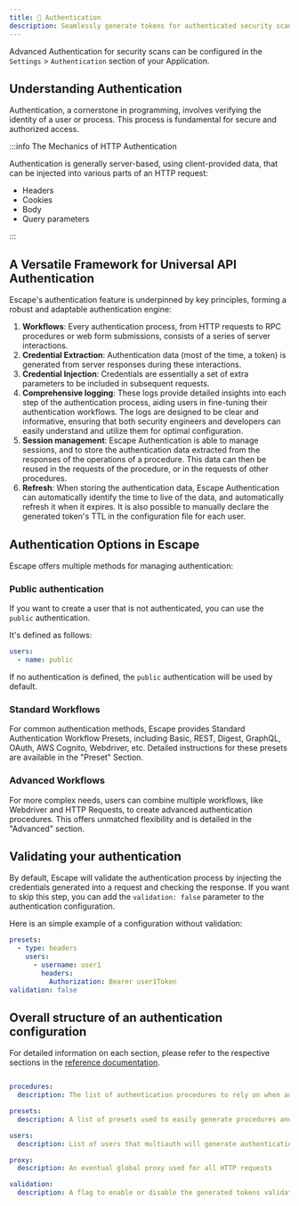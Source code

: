 ```yaml
---
title: 🔐 Authentication
description: Seamlessly generate tokens for authenticated security scans with extensive logging support
---
```


Advanced Authentication for security scans can be configured in the `Settings` > `Authentication` section of your Application.

## Understanding Authentication

Authentication, a cornerstone in programming, involves verifying the identity of a user or process. This process is fundamental for secure and authorized access.

:::info The Mechanics of HTTP Authentication

Authentication is generally server-based, using client-provided data, that can be injected into various parts of an HTTP request:

- Headers
- Cookies
- Body
- Query parameters

:::

## A Versatile Framework for Universal API Authentication

Escape's authentication feature is underpinned by key principles, forming a robust and adaptable authentication engine:

1. **Workflows**: Every authentication process, from HTTP requests to RPC procedures or web form submissions, consists of a series of server interactions.
2. **Credential Extraction**: Authentication data (most of the time, a token) is generated from server responses during these interactions.
3. **Credential Injection**: Credentials are essentially a set of extra parameters to be included in subsequent requests.
4. **Comprehensive logging**: These logs provide detailed insights into each step of the authentication process, aiding users in fine-tuning their authentication workflows. The logs are designed to be clear and informative, ensuring that both security engineers and developers can easily understand and utilize them for optimal configuration.
5. **Session management**: Escape Authentication is able to manage sessions, and to store the authentication data extracted from the responses of the operations of a procedure. This data can then be reused in the requests of the procedure, or in the requests of other procedures.
6. **Refresh**: When storing the authentication data, Escape Authentication can automatically identify the time to live of the data, and automatically refresh it when it expires. It is also possible to manually declare the generated token's TTL in the configuration file for each user.

## Authentication Options in Escape

Escape offers multiple methods for managing authentication:

### Public authentication

If you want to create a user that is not authenticated, you can use the `public` authentication.

It's defined as follows:

```yaml
users:
  - name: public
```

If no authentication is defined, the `public` authentication will be used by default.

### Standard Workflows

For common authentication methods, Escape provides Standard Authentication Workflow Presets, including Basic, REST, Digest, GraphQL, OAuth, AWS Cognito, Webdriver, etc. Detailed instructions for these presets are available in the "Preset" Section.

### Advanced Workflows

For more complex needs, users can combine multiple workflows, like Webdriver and HTTP Requests, to create advanced authentication procedures. This offers unmatched flexibility and is detailed in the "Advanced" section.

## Validating your authentication

By default, Escape will validate the authentication process by injecting the credentials generated into a request and checking the response.
If you want to skip this step, you can add the `validation: false` parameter to the authentication configuration.

Here is an simple example of a configuration without validation:

```yaml
presets:
  - type: headers
    users:
      - username: user1
        headers:
          Authorization: Bearer user1Token
validation: false
```

## Overall structure of an authentication configuration

For detailed information on each section, please refer to the respective sections in the [reference documentation](/testing/authentication/reference).

```yaml

procedures:
  description: The list of authentication procedures to rely on when authenticating users

presets:
  description: A list of presets used to easily generate procedures and users automatically following common authentication standards

users:
  description: List of users that multiauth will generate authentications for.

proxy:
  description: An eventual global proxy used for all HTTP requests

validation:
  description: A flag to enable or disable the generated tokens validations. Set this to false to skip the validation. Set to true by default
  
```